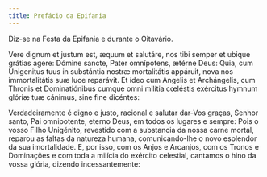```yaml
---
title: Prefácio da Epifania
---
```


<aside>Diz-se na Festa da Epifania e durante o Oitavário.</aside>

<div class="side-by-side not-content">

Vere dignum et justum est, æquum et salutáre, nos tibi semper et ubique grátias agere: Dómine sancte, Pater omnípotens, ætérne Deus: Quia, cum Unigenitus tuus in substántia nostræ mortalitátis appáruit, nova nos immortalitátis suæ luce reparávit. Et ídeo cum Angelis et Archángelis, cum Thronis et Dominatiónibus cumque omni milítia cœléstis exércitus hymnum glóriæ tuæ cánimus, sine fine dicéntes:

Verdadeiramente é digno e justo, racional e salutar dar-Vos graças, Senhor santo, Pai omnipotente, eterno Deus, em todos os lugares e sempre: Pois o vosso Filho Unigénito, revestido com a substancia da nossa carne mortal, reparou as faltas da natureza humana, comunicando-lhe o novo esplendor da sua imortalidade. E, por isso, com os Anjos e Arcanjos, com os Tronos e Dominações e com toda a milícia do exército celestial, cantamos o hino da vossa glória, dizendo incessantemente:

</div>
